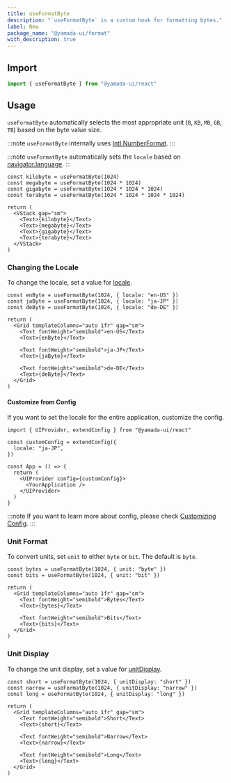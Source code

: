 ```yaml
---
title: useFormatByte
description: "`useFormatByte` is a custom hook for formatting bytes."
label: New
package_name: "@yamada-ui/format"
with_description: true
---
```


## Import

```ts
import { useFormatByte } from "@yamada-ui/react"
```

## Usage

`useFormatByte` automatically selects the most appropriate unit (`B`, `KB`, `MB`, `GB`, `TB`) based on the byte value size.

:::note
`useFormatByte` internally uses [Intl.NumberFormat](https://developer.mozilla.org/en-US/docs/Web/JavaScript/Reference/Global_Objects/Intl/NumberFormat).
:::

:::note
`useFormatByte` automatically sets the `locale` based on [navigator.language](https://developer.mozilla.org/en-US/docs/Web/API/Navigator/language).
:::

```tsx functional=true
const kilobyte = useFormatByte(1024)
const megabyte = useFormatByte(1024 * 1024)
const gigabyte = useFormatByte(1024 * 1024 * 1024)
const terabyte = useFormatByte(1024 * 1024 * 1024 * 1024)

return (
  <VStack gap="sm">
    <Text>{kilobyte}</Text>
    <Text>{megabyte}</Text>
    <Text>{gigabyte}</Text>
    <Text>{terabyte}</Text>
  </VStack>
)
```

### Changing the Locale

To change the locale, set a value for [locale](https://developer.mozilla.org/en-US/docs/Web/JavaScript/Reference/Global_Objects/Intl/NumberFormat/NumberFormat#locales).

```tsx functional=true
const enByte = useFormatByte(1024, { locale: "en-US" })
const jaByte = useFormatByte(1024, { locale: "ja-JP" })
const deByte = useFormatByte(1024, { locale: "de-DE" })

return (
  <Grid templateColumns="auto 1fr" gap="sm">
    <Text fontWeight="semibold">en-US</Text>
    <Text>{enByte}</Text>

    <Text fontWeight="semibold">ja-JP</Text>
    <Text>{jaByte}</Text>

    <Text fontWeight="semibold">de-DE</Text>
    <Text>{deByte}</Text>
  </Grid>
)
```

#### Customize from Config

If you want to set the locale for the entire application, customize the config.

```tsx live=false
import { UIProvider, extendConfig } from "@yamada-ui/react"

const customConfig = extendConfig({
  locale: "ja-JP",
})

const App = () => {
  return (
    <UIProvider config={customConfig}>
      <YourApplication />
    </UIProvider>
  )
}
```

:::note
If you want to learn more about config, please check [Customizing Config](/styled-system/configure/customize-config).
:::

### Unit Format

To convert units, set `unit` to either `byte` or `bit`. The default is `byte`.

```tsx functional=true
const bytes = useFormatByte(1024, { unit: "byte" })
const bits = useFormatByte(1024, { unit: "bit" })

return (
  <Grid templateColumns="auto 1fr" gap="sm">
    <Text fontWeight="semibold">Bytes</Text>
    <Text>{bytes}</Text>

    <Text fontWeight="semibold">Bits</Text>
    <Text>{bits}</Text>
  </Grid>
)
```

### Unit Display

To change the unit display, set a value for [unitDisplay](https://developer.mozilla.org/en-US/docs/Web/JavaScript/Reference/Global_Objects/Intl/NumberFormat/NumberFormat#unitdisplay).

```tsx functional=true
const short = useFormatByte(1024, { unitDisplay: "short" })
const narrow = useFormatByte(1024, { unitDisplay: "narrow" })
const long = useFormatByte(1024, { unitDisplay: "long" })

return (
  <Grid templateColumns="auto 1fr" gap="sm">
    <Text fontWeight="semibold">Short</Text>
    <Text>{short}</Text>

    <Text fontWeight="semibold">Narrow</Text>
    <Text>{narrow}</Text>

    <Text fontWeight="semibold">Long</Text>
    <Text>{long}</Text>
  </Grid>
)
```
